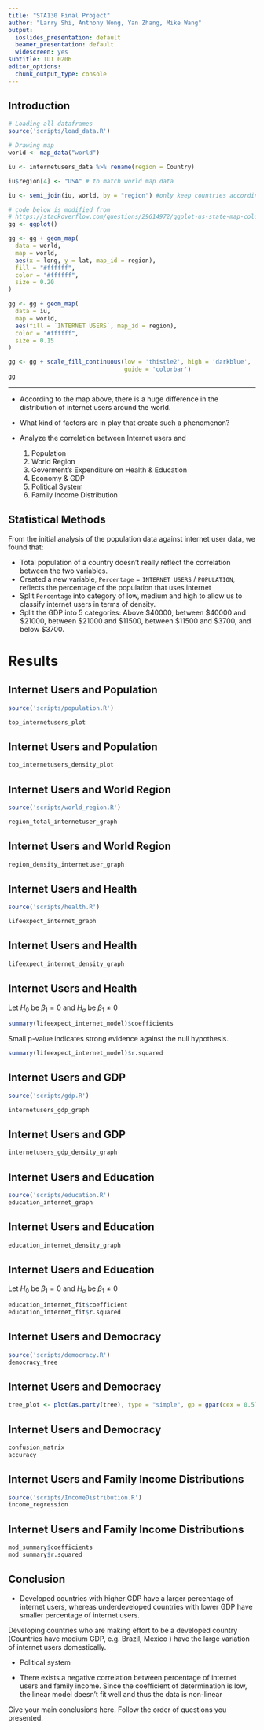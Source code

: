 ```yaml
---
title: "STA130 Final Project"
author: "Larry Shi, Anthony Wong, Yan Zhang, Mike Wang"
output:
  ioslides_presentation: default
  beamer_presentation: default
  widescreen: yes
subtitle: TUT 0206
editor_options:
  chunk_output_type: console
---
```


## Introduction

```r
# Loading all dataframes
source('scripts/load_data.R')
```

```r
# Drawing map
world <- map_data("world") 

iu <- internetusers_data %>% rename(region = Country) 

iu$region[4] <- "USA" # to match world map data

iu <- semi_join(iu, world, by = "region") #only keep countries according to world map data

# code below is modified from 
# https://stackoverflow.com/questions/29614972/ggplot-us-state-map-colors-are-fine-polygons-jagged-r
gg <- ggplot()

gg <- gg + geom_map(
  data = world,
  map = world,
  aes(x = long, y = lat, map_id = region),
  fill = "#ffffff",
  color = "#ffffff",
  size = 0.20
)

gg <- gg + geom_map(
  data = iu,
  map = world,
  aes(fill = `INTERNET USERS`, map_id = region),
  color = "#ffffff",
  size = 0.15
)

gg <- gg + scale_fill_continuous(low = 'thistle2', high = 'darkblue',
                                 guide = 'colorbar')
gg
```

--- 

- According to the map above, there is a huge difference in the distribution of internet users around the world. 
- What kind of factors are in play that create such a phenomenon? 
- Analyze the correlation between Internet users and 

  1. Population
  2. World Region
  3. Goverment's Expenditure on Health & Education 
  4. Economy & GDP
  5. Political System
  6. Family Income Distribution 
  
## Statistical Methods

From the initial analysis of the population data against internet user data, we found that:

  - Total population of a country doesn't really reflect the correlation between the two variables.
  - Created a new variable, `Percentage` = `INTERNET USERS` / `POPULATION`, reflects the percentage of the population that uses internet
  - Split `Percentage` into category of low, medium and high to allow us to classify internet users in terms of density.
  - Split the GDP into 5 categories: Above $40000, between \$40000 and \$21000, between \$21000 and \$11500, between \$11500 and \$3700, and below \$3700.
  
# Results

## Internet Users and Population 
```r
source('scripts/population.R')

top_internetusers_plot
```

## Internet Users and Population
```r
top_internetusers_density_plot
```

## Internet Users and World Region
```r
source('scripts/world_region.R')

region_total_internetuser_graph
```

## Internet Users and World Region
```r
region_density_internetuser_graph
```

## Internet Users and Health
```r
source('scripts/health.R')

lifeexpect_internet_graph
```

## Internet Users and Health
```r
lifeexpect_internet_density_graph
```

## Internet Users and Health
Let $H_0$ be $\beta_1 = 0$ and $H_a$ be $\beta_1 \neq 0$

```r
summary(lifeexpect_internet_model)$coefficients
```

Small p-value indicates strong evidence against the null hypothesis.

```r
summary(lifeexpect_internet_model)$r.squared
```

## Internet Users and GDP
```r
source('scripts/gdp.R')

internetusers_gdp_graph
```

## Internet Users and GDP
```r
internetusers_gdp_density_graph
```

## Internet Users and Education
```r
source('scripts/education.R')
education_internet_graph
```

## Internet Users and Education
```r
education_internet_density_graph
```

## Internet Users and Education

Let $H_0$ be $\beta_1 = 0$ and $H_a$ be $\beta_1 \neq 0$

```r
education_internet_fit$coefficient
education_internet_fit$r.squared
```

## Internet Users and Democracy
```r
source('scripts/democracy.R')
democracy_tree
```

## Internet Users and Democracy
```r
tree_plot <- plot(as.party(tree), type = "simple", gp = gpar(cex = 0.5))
```

## Internet Users and Democracy
```r
confusion_matrix 
accuracy
```

## Internet Users and Family Income Distributions
```r
source('scripts/IncomeDistribution.R')
income_regression
```

## Internet Users and Family Income Distributions
```r
mod_summary$coefficients
mod_summary$r.squared
```

## Conclusion

- Developed countries with higher GDP have a larger percentage of internet users, whereas underdeveloped countries with lower GDP have smaller percentage of internet users.

Developing countries who are making effort to be a developed country (Countries have medium GDP, e.g. Brazil, Mexico ) have the large variation of internet users domestically. 

- Political system 

- There exists a negative correlation between percentage of internet users and family income. Since the coefficient of determination is low, the linear model doesn't fit well and thus the data is non-linear



Give your main conclusions here. Follow the order of questions you presented. 

